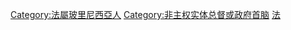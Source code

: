 [[Category:法屬玻里尼西亞人|Category:法屬玻里尼西亞人]]
[[Category:非主权实体总督或政府首脑|Category:非主权实体总督或政府首脑]]
[[Category:大洋洲政治人物|法]]
